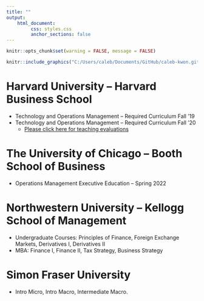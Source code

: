 ```yaml
---
title: ""
output: 
    html_document:
         css: styles.css
         anchor_sections: false
---
```


<!-- Global site tag (gtag.js) - Google Analytics -->
<script async src="https://www.googletagmanager.com/gtag/js?id=UA-165847699-1"></script>
<script>
  window.dataLayer = window.dataLayer || [];
  function gtag(){dataLayer.push(arguments);}
  gtag('js', new Date());

  gtag('config', 'UA-165847699-1');
</script>


<link rel="stylesheet" href="styles.css" type="text/css">

```r
knitr::opts_chunk$set(warning = FALSE, message = FALSE) 
```

``` r

knitr::include_graphics("C:/Users/caleb/Documents/GitHub/caleb-kwon.github.io/images/klarman.jpg")

```


# Harvard University -- Harvard Business School

  - Technology and Operations Management -- Required Curriculum  Fall '19
  - Technology and Operations Management -- Required Curriculum  Fall '20 
      - [Please click here for teaching evaluations](https://calebkwon.com/rctom_reviews) 
      
# The University of Chicago -- Booth School of Business
  - Operations Management Executive Education -- Spring 2022

# Northwestern University -- Kellogg School of Management 
 
 - Undergraduate Courses: Principles of Finance, Foreign Exchange Markets, Derivatives I, Derivatives II
 - MBA: Finance I, Finance II, Tax Strategy, Business Strategy

# Simon Fraser University 

  - Intro Micro, Intro Macro, Intermediate Macro. 